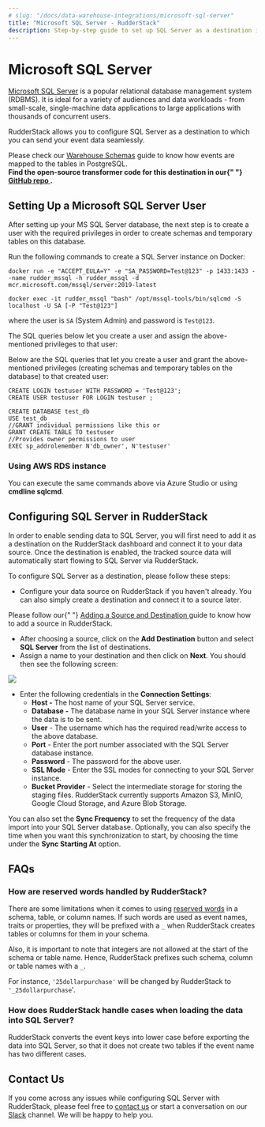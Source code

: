 ```yaml
---
# slug: "/docs/data-warehouse-integrations/microsoft-sql-server"
title: "Microsoft SQL Server - RudderStack"
description: Step-by-step guide to set up SQL Server as a destination in RudderStack
---
```


# Microsoft SQL Server

[Microsoft SQL Server](https://www.microsoft.com/en-in/sql-server/sql-server-downloads) is a popular relational database management system \(RDBMS\). It is ideal for a variety of audiences and data workloads - from small-scale, single-machine data applications to large applications with thousands of concurrent users.

RudderStack allows you to configure SQL Server as a destination to which you can send your event data seamlessly.

<div class="infoBlock">
Please check our <a href="../data-warehouse-integrations/warehouse-schemas">Warehouse Schemas</a> guide to know how events are mapped to the tables in PostgreSQL.

</div>

<div class="successBlock">
  <strong>
    Find the open-source transformer code for this destination in our{" "}
    <a href="https://github.com/rudderlabs/rudder-transformer/tree/master/v0/destinations/mssql">
      GitHub repo
    </a>
    .
  </strong>
</div>

## Setting Up a Microsoft SQL Server User

After setting up your MS SQL Server database, the next step is to create a user with the required privileges in order to create schemas and temporary tables on this database.

Run the following commands to create a SQL Server instance on Docker:

```text
docker run -e "ACCEPT_EULA=Y" -e "SA_PASSWORD=Test@123" -p 1433:1433 --name rudder_mssql -h rudder_mssql -d mcr.microsoft.com/mssql/server:2019-latest
```

```text
docker exec -it rudder_mssql "bash" /opt/mssql-tools/bin/sqlcmd -S localhost -U SA [-P "Test@123"]
```

where the user is `SA` \(System Admin\) and password is `Test@123`.

The SQL queries below let you create a user and assign the above-mentioned privileges to that user:

Below are the SQL queries that let you create a user and grant the above-mentioned privileges \(creating schemas and temporary tables on the database\) to that created user:

```text
CREATE LOGIN testuser WITH PASSWORD = 'Test@123';
CREATE USER testuser FOR LOGIN testuser ;

CREATE DATABASE test_db
USE test_db
//GRANT individual permissions like this or
GRANT CREATE TABLE TO testuser
//Provides owner permissions to user
EXEC sp_addrolemember N'db_owner', N'testuser'
```

### Using AWS RDS instance

You can execute the same commands above via Azure Studio or using **cmdline sqlcmd**.

## Configuring SQL Server in RudderStack

In order to enable sending data to SQL Server, you will first need to add it as a destination on the RudderStack dashboard and connect it to your data source. Once the destination is enabled, the tracked source data will automatically start flowing to SQL Server via RudderStack.

To configure SQL Server as a destination, please follow these steps:

- Configure your data source on RudderStack if you haven't already. You can also simply create a destination and connect it to a source later.

<div class="successBlock">
  Please follow our{" "}
  <a href="../connections/adding-source-and-destination-rudderstack">
    Adding a Source and Destination
  </a>
  guide to know how to add a source in RudderStack.
</div>

- After choosing a source, click on the **Add Destination** button and select **SQL Server** from the list of destinations.
- Assign a name to your destination and then click on **Next**. You should then see the following screen:

<img src="../../images/assets/mssqlconnection.png" />

- Enter the following credentials in the **Connection Settings**:
  - **Host -** The host name of your SQL Server service.
  - **Database -** The database name in your SQL Server instance where the data is to be sent.
  - **User** - The username which has the required read/write access to the above database.
  - **Port** - Enter the port number associated with the SQL Server database instance.
  - **Password** - The password for the above user.
  - **SSL Mode** - Enter the SSL modes for connecting to your SQL Server instance.
  - **Bucket Provider** - Select the intermediate storage for storing the staging files. RudderStack currently supports Amazon S3, MinIO, Google Cloud Storage, and Azure Blob Storage.

<div class="successBlock">
  You can also set the <strong>Sync Frequency</strong> to set the frequency of
  the data import into your SQL Server database. Optionally, you can also
  specify the time when you want this synchronization to start, by choosing the
  time under the <strong>Sync Starting At</strong> option.
</div>

## FAQs

### **How are reserved words handled by RudderStack?**

There are some limitations when it comes to using [reserved words](https://www.postgresql.org/docs/current/sql-keywords-appendix.html) in a schema, table, or column names. If such words are used as event names, traits or properties, they will be prefixed with a `_` when RudderStack creates tables or columns for them in your schema.

Also, it is important to note that integers are not allowed at the start of the schema or table name. Hence, RudderStack prefixes such schema, column or table names with a `_`.

For instance, `'25dollarpurchase'` will be changed by RudderStack to `'_25dollarpurchase`'.

### How does RudderStack handle cases when loading the data into SQL Server?

RudderStack converts the event keys into lower case before exporting the data into SQL Server, so that it does not create two tables if the event name has two different cases.

## Contact Us

If you come across any issues while configuring SQL Server with RudderStack, please feel free to [contact us](mailto:%20docs@rudderstack.com) or start a conversation on our [Slack](https://resources.rudderstack.com/join-rudderstack-slack) channel. We will be happy to help you.
